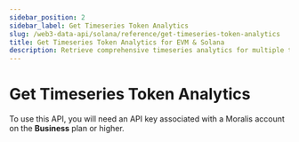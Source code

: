 ```yaml
---
sidebar_position: 2
sidebar_label: Get Timeseries Token Analytics
slug: /web3-data-api/solana/reference/get-timeseries-token-analytics
title: Get Timeseries Token Analytics for EVM & Solana
description: Retrieve comprehensive timeseries analytics for multiple tokens with on both EVM and Solana chains, including volume, transaction counts, and valuation data.
---
```



# Get Timeseries Token Analytics <MainnetBadge /> <PremiumEndpointBadge />


<Admonition type="info" icon="💡" title="Premium Endpoint">
  <p>
    To use this API, you will need an API key associated with a Moralis account
    on the <strong>Business</strong> plan or higher.
  </p>
</Admonition>
<ApiReference {...config.token.getTimeSeriesTokenAnalytics} />
